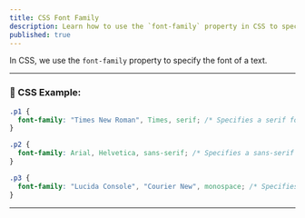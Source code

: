 ```yaml
---
title: CSS Font Family
description: Learn how to use the `font-family` property in CSS to specify fonts for text.
published: true
---
```


In CSS, we use the `font-family` property to specify the font of a text.

---

### 🎨 CSS Example:

```css
.p1 {
  font-family: "Times New Roman", Times, serif; /* Specifies a serif font */
}

.p2 {
  font-family: Arial, Helvetica, sans-serif; /* Specifies a sans-serif font */
}

.p3 {
  font-family: "Lucida Console", "Courier New", monospace; /* Specifies a monospace font */
}
```
---
